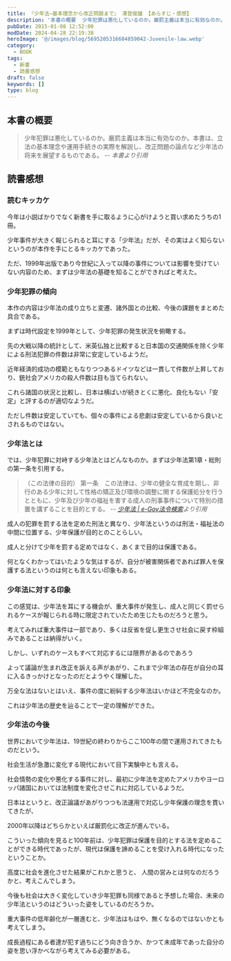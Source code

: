 ```yaml
---
title: 『少年法―基本理念から改正問題まで』 澤登俊雄 【あらすじ・感想】
description: '本書の概要  少年犯罪は悪化しているのか。厳罰主義は本当に有効なのか。本書は、立法の基本理念や運用手続きの実際を解説し、改正問題の論点など少年法の将来を展望するものである。 '
pubDate: 2015-01-08 12:52:00
modDate: 2024-04-28 22:19:38
heroImage: '@/images/blog/5695205316604859042-Juvenile-law.webp'
category:
  - BOOK
tags:
  - 新書
  - 読書感想
draft: false
keywords: []
type: blog
---
```


## 本書の概要

> 少年犯罪は悪化しているのか。厳罰主義は本当に有効なのか。本書は、立法の基本理念や運用手続きの実際を解説し、改正問題の論点など少年法の将来を展望するものである。 <cite>-- 本書より引用</cite>

## 読書感想

### 読むキッカケ

今年は小説ばかりでなく新書を手に取るように心がけようと買い求めたうちの1冊。

少年事件が大きく報じられると耳にする「少年法」だが、その実はよく知らないというのが本作を手にとるキッカケであった。

ただ、1999年出版であり今世紀に入って以降の事件については影響を受けていない内容のため、まずは少年法の基礎を知ることができればと考えた。

### 少年犯罪の傾向

本作の内容は少年法の成り立ちと変遷、諸外国との比較、今後の課題をまとめた具合である。

まずは時代設定を1999年として、少年犯罪の発生状況を俯瞰する。

先の大戦以降の統計として、米英仏独と比較すると日本国の交通関係を除く少年による刑法犯罪の件数は非常に安定しているようだ。

近年経済的成功の模範ともなりつつあるドイツなどは一貫して件数が上昇しており、銃社会アメリカの殺人件数は目も当てられない。

これら諸国の状況と比較し、日本は横ばいが続きとくに悪化、良化もない「安定」と評するのが適切なようだ。

ただし件数は安定していても、個々の事件による悲劇は安定しているから良いとされるものではない。

### 少年法とは

では、少年犯罪に対峙する少年法とはどんなものか。まずは少年法第1章・総則の第一条を引用する。

> （この法律の目的）
> 第一条　この法律は、少年の健全な育成を期し、非行のある少年に対して性格の矯正及び環境の調整に関する保護処分を行うとともに、少年及び少年の福祉を害する成人の刑事事件について特別の措置を講ずることを目的とする。 <cite>-- [少年法 | e-Gov法令検索](https://elaws.e-gov.go.jp/document?lawid=323AC0000000168#A)より引用</cite>

成人の犯罪を罰する法を定めた刑法と異なり、少年法というのは刑法・福祉法の中間に位置する、少年保護が目的とのことらしい。

成人と分けて少年を罰する定めではなく、あくまで目的は保護である。

何となくわかってはいたような気はするが、自分が被害関係者であれば罪人を保護する法というのは何とも言えない印象もある。

### 少年法に対する印象

この感覚は、少年法を耳にする機会が、重大事件が発生し、成人と同じく罰せられるケースが報じられる時に限定されていたため生じたものだろうと思う。

考えてみれば重大事件は一部であり、多くは反省を促し更生させ社会に戻す枠組みであることは納得がいく。

しかし、いずれのケースもすべて対応するには限界があるのであろう

よって議論が生まれ改正を訴える声があがり、これまで少年法の存在が自分の耳に入るきっかけとなったのだとようやく理解した。

万全な法はないとはいえ、事件の度に紛糾する少年法はいかほど不完全なのか。

これは少年法の歴史を辿ることで一定の理解ができた。

### 少年法の今後

世界において少年法は、19世紀の終わりからここ100年の間で運用されてきたものだという。

社会生活が急激に変化する現代において目下実験中とも言える。

社会情勢の変化や悪化する事件に対し、最初に少年法を定めたアメリカやヨーロッパ諸国においては法制度を変化させこれに対応しているようだ。

日本はというと、改正論議があがりつつも法運用で対応し少年保護の理念を貫いてきたが、

2000年以降はどちらかといえば厳罰化に改正が進んでいる。

こういった傾向を見ると100年前は、少年犯罪は保護を目的とする法を定めることができる時代であったが、現代は保護を諦めることを受け入れる時代になったということか。

高度に社会を進化させた結果がこれかと思うと、 人間の営みとは何なのだろうかと、考えこんでしまう。

今後も社会は大きく変化していき少年犯罪も同様であると予想した場合、未来の少年法というのはどういった姿をしているのだろうか。

重大事件の低年齢化が一層進むと、少年法はもはや、無くなるのではないかとも考えてしまう。

成長過程にある者達が犯す過ちにどう向き合うか、かつて未成年であった自分の姿を思い浮かべながら考えてみる必要がある。

<div class='not-prose'>
  <div data-vc_mylinkbox_id='886768339'></div>
</div>
